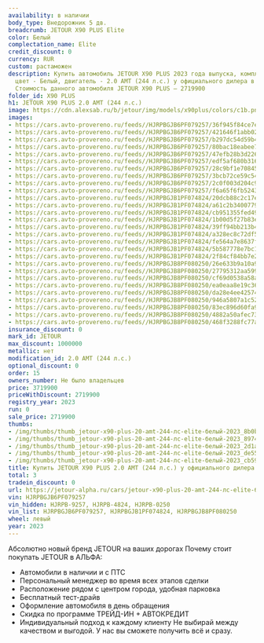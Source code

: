 ```yaml
---
availability: в наличии
body_type: Внедорожник 5 дв.
breadcrumb: JETOUR X90 PLUS Elite
color: Белый
complectation_name: Elite
credit_discount: 0
currency: RUR
custom: растаможен
description: Купить автомобиль JETOUR X90 PLUS 2023 года выпуска, комплектация Elite,
  цвет - Белый, двигатель - 2.0 AMT (244 л.с.) у официального дилера в г. Самара.
  Стоимость данного автомобиля JETOUR X90 PLUS – 2719900
folder_id: X90 PLUS
h1: JETOUR X90 PLUS 2.0 AMT (244 л.с.)
image: https://cdn.alexsab.ru/b/jetour/img/models/x90plus/colors/c1b.png
images:
- https://cars.avto-provereno.ru/feeds//HJRPBGJB6PF079257/36f945f84ce7e0f7c78b935c1df8b0bb.jpg
- https://cars.avto-provereno.ru/feeds//HJRPBGJB6PF079257/421646f1abb02af4319d975e2f88974a.jpg
- https://cars.avto-provereno.ru/feeds//HJRPBGJB6PF079257/b297dc54d59b40e30208778c3802d1a6.jpg
- https://cars.avto-provereno.ru/feeds//HJRPBGJB6PF079257/80bac18eabee71dfbc1a744b8c9de55b.jpg
- https://cars.avto-provereno.ru/feeds//HJRPBGJB6PF079257/47efb28b3d22652eae8556cd0c1cb598.jpg
- https://cars.avto-provereno.ru/feeds//HJRPBGJB6PF079257/edf5af680b316fdd4eb5d4f690d9ad5e.jpg
- https://cars.avto-provereno.ru/feeds//HJRPBGJB6PF079257/28c9bf1e70845c811f54bf5aec4a278b.jpg
- https://cars.avto-provereno.ru/feeds//HJRPBGJB6PF079257/3bcb72ce59c54b748bd82a7b1fbbbc99.jpg
- https://cars.avto-provereno.ru/feeds//HJRPBGJB6PF079257/2c0f003d204c94bc77aad0512fff11e2.jpg
- https://cars.avto-provereno.ru/feeds//HJRPBGJB6PF079257/f6a65f6fb52430cbd7654f7de574d3c3.jpg
- https://cars.avto-provereno.ru/feeds//HJRPBGJB1PF074824/20dcb88c2c17ed2879d80fcd94ed31d6.jpg
- https://cars.avto-provereno.ru/feeds//HJRPBGJB1PF074824/a61c2b34007796cc1bac8a8d861b2cca.jpg
- https://cars.avto-provereno.ru/feeds//HJRPBGJB1PF074824/cb951355fed490e31355c7d3d9b8e853.jpg
- https://cars.avto-provereno.ru/feeds//HJRPBGJB1PF074824/1b00d5f27b83e36a1c612fc706417ae2.jpg
- https://cars.avto-provereno.ru/feeds//HJRPBGJB1PF074824/39ff94bb213b4ee163ad79f4ac48f38f.jpg
- https://cars.avto-provereno.ru/feeds//HJRPBGJB1PF074824/a328ec8c72df5fb86d09c6f14b88ee86.jpg
- https://cars.avto-provereno.ru/feeds//HJRPBGJB1PF074824/fe564a7e8637f9baf1cee2c587530d6c.jpg
- https://cars.avto-provereno.ru/feeds//HJRPBGJB1PF074824/5b587778e7bc1b942b2000df445d602f.jpg
- https://cars.avto-provereno.ru/feeds//HJRPBGJB1PF074824/2f84cf84bb7e27856ce5c0e2f5b143d2.jpg
- https://cars.avto-provereno.ru/feeds//HJRPBGJB8PF080250/26e633b9a10a9ca021b0af1212a64a43.jpg
- https://cars.avto-provereno.ru/feeds//HJRPBGJB8PF080250/27795312aa599264d61c3106a7e56db6.jpg
- https://cars.avto-provereno.ru/feeds//HJRPBGJB8PF080250/cf69d0538a58a2836c378d1b49538d79.jpg
- https://cars.avto-provereno.ru/feeds//HJRPBGJB8PF080250/ea0eaa8e19c36970a3aa74b9b38162e3.jpg
- https://cars.avto-provereno.ru/feeds//HJRPBGJB8PF080250/da28e4ee4257427e9b35a3cc5ead62d5.jpg
- https://cars.avto-provereno.ru/feeds//HJRPBGJB8PF080250/946a5807a1c523b17c52b325c9dd03e9.jpg
- https://cars.avto-provereno.ru/feeds//HJRPBGJB8PF080250/83ec896d60fa92abf0ce2e2727489b4d.jpg
- https://cars.avto-provereno.ru/feeds//HJRPBGJB8PF080250/4882a50afec731804c70fb9763c36068.jpg
- https://cars.avto-provereno.ru/feeds//HJRPBGJB8PF080250/468f3288fc77a42dc64baef703a7279c.jpg
insurance_discount: 0
mark_id: JETOUR
max_discount: 1000000
metallic: нет
modification_id: 2.0 AMT (244 л.с.)
optional_discount: 0
order: 15
owners_number: Не было владельцев
price: 3719900
priceWithDiscount: 2719900
registry_year: 2023
run: 0
sale_price: 2719900
thumbs:
- /img/thumbs/thumb_jetour-x90-plus-20-amt-244-лс-elite-белый-2023_8b0bb_0.webp
- /img/thumbs/thumb_jetour-x90-plus-20-amt-244-лс-elite-белый-2023_8974a_1.webp
- /img/thumbs/thumb_jetour-x90-plus-20-amt-244-лс-elite-белый-2023_2d1a6_2.webp
- /img/thumbs/thumb_jetour-x90-plus-20-amt-244-лс-elite-белый-2023_de55b_3.webp
- /img/thumbs/thumb_jetour-x90-plus-20-amt-244-лс-elite-белый-2023_cb598_4.webp
title: Купить JETOUR X90 PLUS 2.0 AMT (244 л.с.) у официального дилера в Самаре
total: 3
tradein_discount: 0
url: https://jetour-alpha.ru/cars/jetour-x90-plus-20-amt-244-лс-elite-белый-2023/
vin: HJRPBGJB6PF079257
vin_hidden: HJRPB-9257, HJRPB-4824, HJRPB-0250
vin_list: HJRPBGJB6PF079257, HJRPBGJB1PF074824, HJRPBGJB8PF080250
wheel: левый
year: 2023
---
```

Абсолютно новый бренд JETOUR на ваших дорогах
Почему стоит покупать JETOUR в АЛЬФА:
- Автомобили в наличии и с ПТС
- Персональный менеджер во время всех этапов сделки
- Расположение рядом с центром города, удобная парковка
- Бесплатный тест-драйв
- Оформление автомобиля в день обращения
- Скидка по программе ТРЕЙД-ИН + АВТОКРЕДИТ
- Индивидуальный подход  к каждому клиенту
Не выбирай между качеством и выгодой. У нас вы сможете получить всё и сразу.